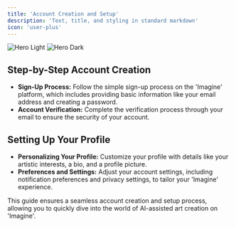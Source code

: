 ```yaml
---
title: 'Account Creation and Setup'
description: 'Text, title, and styling in standard markdown'
icon: 'user-plus'
---
```



<img
  className="block dark:hidden"
  src="/images/hero-light.svg"
  alt="Hero Light"
/>
<img
  className="hidden dark:block"
  src="/images/hero-dark.svg"
  alt="Hero Dark"
/>


## Step-by-Step Account Creation

- **Sign-Up Process:** Follow the simple sign-up process on the 'Imagine' platform, which includes providing basic information like your email address and creating a password.
- **Account Verification:** Complete the verification process through your email to ensure the security of your account.

## Setting Up Your Profile

- **Personalizing Your Profile:** Customize your profile with details like your artistic interests, a bio, and a profile picture.
- **Preferences and Settings:** Adjust your account settings, including notification preferences and privacy settings, to tailor your 'Imagine' experience.

This guide ensures a seamless account creation and setup process, allowing you to quickly dive into the world of AI-assisted art creation on 'Imagine'.